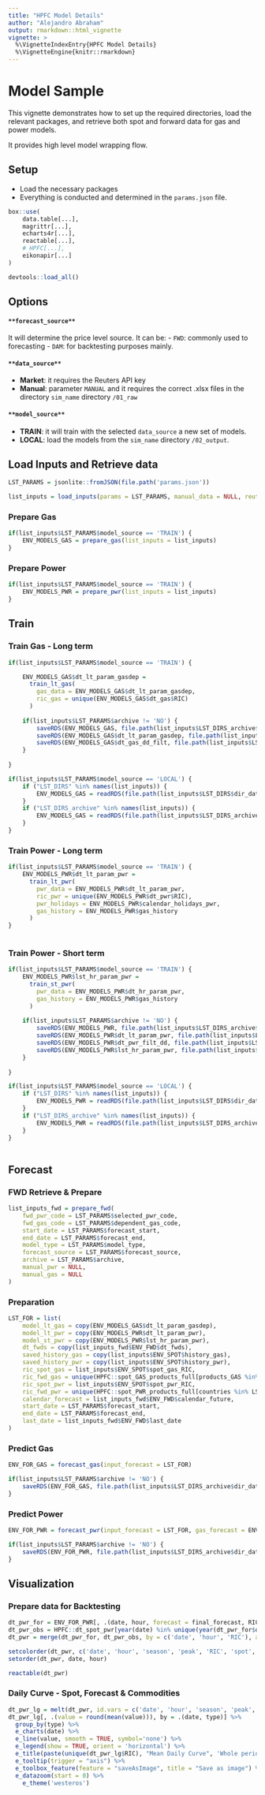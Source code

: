```yaml
---
title: "HPFC Model Details"
author: "Alejandro Abraham"
output: rmarkdown::html_vignette
vignette: >
  %\VignetteIndexEntry{HPFC Model Details}
  %\VignetteEngine{knitr::rmarkdown}
---
```


# Model Sample

This vignette demonstrates how to set up the required directories, load the relevant packages, and retrieve both spot and forward data for gas and power models.

It provides high level model wrapping flow.

## Setup

- Load the necessary packages
- Everything is conducted and determined in the `params.json` file. 

```r
box::use(
    data.table[...],
    magrittr[...],
    echarts4r[...],
    reactable[...],
    # HPFC[...],
    eikonapir[...]
)

devtools::load_all()

```

## Options

#### `**forecast_source**`
It will determine the price level source. It can be:
- `FWD`: commonly used to forecasting
- `DAM`: for backtesting purposes mainly.

#### `**data_source**`
- **Market**: it requires the Reuters API key
- **Manual**: parameter `MANUAL` and it requires the correct .xlsx files in the directory `sim_name` directory `/01_raw`

#### `**model_source**`
- **TRAIN**: it will train with the selected `data_source` a new set of models. 
- **LOCAL**: load the models from the `sim_name` directory `/02_output`.

## Load Inputs and Retrieve data

```r

LST_PARAMS = jsonlite::fromJSON(file.path('params.json'))

list_inputs = load_inputs(params = LST_PARAMS, manual_data = NULL, reuters_key = PLEASE_INSERT_REUTERS_KEY)
```


### Prepare Gas

```r
if(list_inputs$LST_PARAMS$model_source == 'TRAIN') {
    ENV_MODELS_GAS = prepare_gas(list_inputs = list_inputs)
}
```

### Prepare Power

```r
if(list_inputs$LST_PARAMS$model_source == 'TRAIN') {
    ENV_MODELS_PWR = prepare_pwr(list_inputs = list_inputs)
}
```

## Train

### Train Gas - Long term

```r
if(list_inputs$LST_PARAMS$model_source == 'TRAIN') {

    ENV_MODELS_GAS$dt_lt_param_gasdep = 
      train_lt_gas(
        gas_data = ENV_MODELS_GAS$dt_lt_param_gasdep,
        ric_gas = unique(ENV_MODELS_GAS$dt_gas$RIC)
      )
    
    if(list_inputs$LST_PARAMS$archive != 'NO') {
        saveRDS(ENV_MODELS_GAS, file.path(list_inputs$LST_DIRS_archive$dir_data_output, 'ENV_MODELS_GAS.rds'))
        saveRDS(ENV_MODELS_GAS$dt_lt_param_gasdep, file.path(list_inputs$LST_DIRS_archive$dir_data_output, 'lt_gas_model.rds'))
        saveRDS(ENV_MODELS_GAS$dt_gas_dd_filt, file.path(list_inputs$LST_DIRS_archive$dir_data_output, 'saved_history_gas.rds'))
    }
    
}

if(list_inputs$LST_PARAMS$model_source == 'LOCAL') {
    if ("LST_DIRS" %in% names(list_inputs)) {
        ENV_MODELS_GAS = readRDS(file.path(list_inputs$LST_DIRS$dir_data_output, 'ENV_MODELS_GAS.rds'))
    }
    if ("LST_DIRS_archive" %in% names(list_inputs)) {
        ENV_MODELS_GAS = readRDS(file.path(list_inputs$LST_DIRS_archive$dir_data_output, 'ENV_MODELS_GAS.rds'))
    }    
}

```

### Train Power - Long term

```r
if(list_inputs$LST_PARAMS$model_source == 'TRAIN') {
    ENV_MODELS_PWR$dt_lt_param_pwr = 
      train_lt_pwr(
        pwr_data = ENV_MODELS_PWR$dt_lt_param_pwr,
        ric_pwr = unique(ENV_MODELS_PWR$dt_pwr$RIC),
        pwr_holidays = ENV_MODELS_PWR$calendar_holidays_pwr,
        gas_history = ENV_MODELS_PWR$gas_history
      )
}
    
```

### Train Power - Short term

```r
if(list_inputs$LST_PARAMS$model_source == 'TRAIN') {
    ENV_MODELS_PWR$lst_hr_param_pwr = 
      train_st_pwr(
        pwr_data = ENV_MODELS_PWR$dt_hr_param_pwr,
        gas_history = ENV_MODELS_PWR$gas_history
      )
    
    if(list_inputs$LST_PARAMS$archive != 'NO') {
        saveRDS(ENV_MODELS_PWR, file.path(list_inputs$LST_DIRS_archive$dir_data_output, 'ENV_MODELS_PWR.rds'))
        saveRDS(ENV_MODELS_PWR$dt_lt_param_pwr, file.path(list_inputs$LST_DIRS_archive$dir_data_output, 'lt_pwr_model.rds'))
        saveRDS(ENV_MODELS_PWR$dt_pwr_filt_dd, file.path(list_inputs$LST_DIRS_archive$dir_data_output, 'saved_history_gas.rds'))
        saveRDS(ENV_MODELS_PWR$lst_hr_param_pwr, file.path(list_inputs$LST_DIRS_archive$dir_data_output, 'st_pwr_model.rds'))
    }
    
}

if(list_inputs$LST_PARAMS$model_source == 'LOCAL') {
    if ("LST_DIRS" %in% names(list_inputs)) {
        ENV_MODELS_PWR = readRDS(file.path(list_inputs$LST_DIRS$dir_data_output, 'ENV_MODELS_PWR.rds'))
    }
    if ("LST_DIRS_archive" %in% names(list_inputs)) {
        ENV_MODELS_PWR = readRDS(file.path(list_inputs$LST_DIRS_archive$dir_data_output, 'ENV_MODELS_PWR.rds'))
    }    
}
    
```


## Forecast 

### FWD Retrieve & Prepare

```r
list_inputs_fwd = prepare_fwd(
    fwd_pwr_code = LST_PARAMS$selected_pwr_code,
    fwd_gas_code = LST_PARAMS$dependent_gas_code,
    start_date = LST_PARAMS$forecast_start,
    end_date = LST_PARAMS$forecast_end,
    model_type = LST_PARAMS$model_type,
    forecast_source = LST_PARAMS$forecast_source,
    archive = LST_PARAMS$archive,
    manual_pwr = NULL,
    manual_gas = NULL
)

```


### Preparation
```r
LST_FOR = list(
    model_lt_gas = copy(ENV_MODELS_GAS$dt_lt_param_gasdep),
    model_lt_pwr = copy(ENV_MODELS_PWR$dt_lt_param_pwr),
    model_st_pwr = copy(ENV_MODELS_PWR$lst_hr_param_pwr),
    dt_fwds = copy(list_inputs_fwd$ENV_FWD$dt_fwds),
    saved_history_gas = copy(list_inputs$ENV_SPOT$history_gas),
    saved_history_pwr = copy(list_inputs$ENV_SPOT$history_pwr),
    ric_spot_gas = list_inputs$ENV_SPOT$spot_gas_RIC,
    ric_fwd_gas = unique(HPFC::spot_GAS_products_full[products_GAS %in% c(LST_PARAMS$selected_gas_code, LST_PARAMS$dependent_gas_code)]$products_GAS_code),
    ric_spot_pwr = list_inputs$ENV_SPOT$spot_pwr_RIC,
    ric_fwd_pwr = unique(HPFC::spot_PWR_products_full[countries %in% LST_PARAMS$selected_pwr_code]$products_PWR_code),
    calendar_forecast = list_inputs_fwd$ENV_FWD$calendar_future,
    start_date = LST_PARAMS$forecast_start,
    end_date = LST_PARAMS$forecast_end,
    last_date = list_inputs_fwd$ENV_FWD$last_date
) 

```

### Predict Gas 

```r
ENV_FOR_GAS = forecast_gas(input_forecast = LST_FOR)

if(list_inputs$LST_PARAMS$archive != 'NO') {
    saveRDS(ENV_FOR_GAS, file.path(list_inputs$LST_DIRS_archive$dir_data_output, 'forecast_gas.rds'))
}
```

### Predict Power 

```r
ENV_FOR_PWR = forecast_pwr(input_forecast = LST_FOR, gas_forecast = ENV_FOR_GAS)

if(list_inputs$LST_PARAMS$archive != 'NO') {
    saveRDS(ENV_FOR_PWR, file.path(list_inputs$LST_DIRS_archive$dir_data_output, 'forecast_pwr.rds'))
}
```

## Visualization 

### Prepare data for Backtesting

```r
dt_pwr_for = ENV_FOR_PWR[, .(date, hour, forecast = final_forecast, RIC, season, peak, value_gas, value_bl = spot_forward_month_BL)]
dt_pwr_obs = HPFC::dt_spot_pwr[year(date) %in% unique(year(dt_pwr_for$date)) & RIC == unique(LST_FOR$ric_spot_pwr)][, .(date, hour, spot = value, RIC)]
dt_pwr = merge(dt_pwr_for, dt_pwr_obs, by = c('date', 'hour', 'RIC'), all = TRUE)

setcolorder(dt_pwr, c('date', 'hour', 'season', 'peak', 'RIC', 'spot', 'forecast', 'value_bl', 'value_gas'))
setorder(dt_pwr, date, hour)

```

```r
reactable(dt_pwr)
```

### Daily Curve - Spot, Forecast & Commodities

```r
dt_pwr_lg = melt(dt_pwr, id.vars = c('date', 'hour', 'season', 'peak', 'RIC'), variable.name = 'type', value.name = 'value')
dt_pwr_lg[, .(value = round(mean(value))), by = .(date, type)] %>% 
  group_by(type) %>% 
  e_charts(date) %>% 
  e_line(value, smooth = TRUE, symbol='none') %>% 
  e_legend(show = TRUE, orient = 'horizontal') %>% 
  e_title(paste(unique(dt_pwr_lg$RIC), "Mean Daily Curve", 'Whole period ')) %>% 
  e_tooltip(trigger = "axis") %>% 
  e_toolbox_feature(feature = "saveAsImage", title = "Save as image") %>% 
  e_datazoom(start = 0) %>% 
    e_theme('westeros')

```


```r

```

